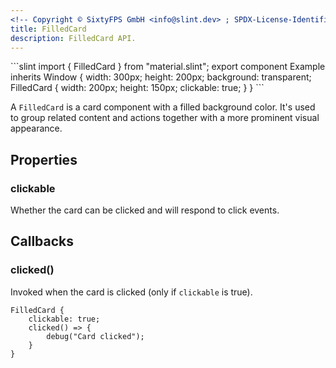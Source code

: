 ```yaml
---
<!-- Copyright © SixtyFPS GmbH <info@slint.dev> ; SPDX-License-Identifier: MIT -->
title: FilledCard
description: FilledCard API.
---
```



<CodeSnippetMD imagePath="" imageWidth="0" imageHeight="0" imageAlt="">
```slint
import { FilledCard } from "material.slint";
export component Example inherits Window {
    width: 300px;
    height: 200px;
    background: transparent;
    FilledCard {
        width: 200px;
        height: 150px;
        clickable: true;
    }
}
```
</CodeSnippetMD>

A `FilledCard` is a card component with a filled background color. It's used to group related content and actions together with a more prominent visual appearance.

## Properties

### clickable
<SlintProperty propName="clickable" typeName="bool">
Whether the card can be clicked and will respond to click events.
</SlintProperty>

## Callbacks

### clicked()
Invoked when the card is clicked (only if `clickable` is true).

```slint {2-4}
FilledCard {
    clickable: true;
    clicked() => {
        debug("Card clicked");
    }
}
``` 